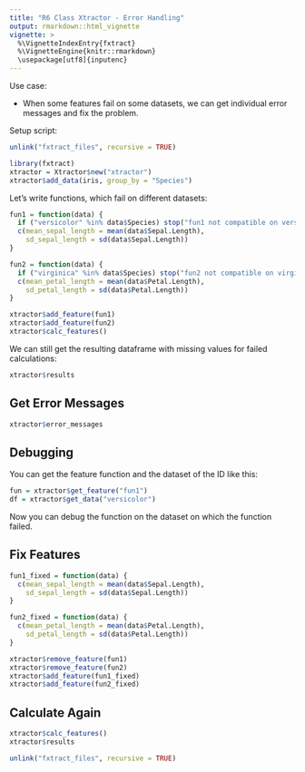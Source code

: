 ```yaml
---
title: "R6 Class Xtractor - Error Handling"
output: rmarkdown::html_vignette
vignette: >
  %\VignetteIndexEntry{fxtract}
  %\VignetteEngine{knitr::rmarkdown}
  \usepackage[utf8]{inputenc}
---
```


Use case:

- When some features fail on some datasets, we can get individual error messages and fix the problem.

Setup script:

```r
unlink("fxtract_files", recursive = TRUE)
```
```r
library(fxtract)
xtractor = Xtractor$new("xtractor")
xtractor$add_data(iris, group_by = "Species")
```

Let's write functions, which fail on different datasets:

```r
fun1 = function(data) {
  if ("versicolor" %in% data$Species) stop("fun1 not compatible on versicolor")
  c(mean_sepal_length = mean(data$Sepal.Length),
    sd_sepal_length = sd(data$Sepal.Length))
}

fun2 = function(data) {
  if ("virginica" %in% data$Species) stop("fun2 not compatible on virginica")
  c(mean_petal_length = mean(data$Petal.Length),
    sd_petal_length = sd(data$Petal.Length))
}

xtractor$add_feature(fun1)
xtractor$add_feature(fun2)
xtractor$calc_features()
```

We can still get the resulting dataframe with missing values for failed calculations:
```r
xtractor$results
```

## Get Error Messages

```r
xtractor$error_messages
```

## Debugging
You can get the feature function and the dataset of the ID like this:

```r
fun = xtractor$get_feature("fun1")
df = xtractor$get_data("versicolor")
```
Now you can debug the function on the dataset on which the function failed.

## Fix Features 
```r
fun1_fixed = function(data) {
  c(mean_sepal_length = mean(data$Sepal.Length),
    sd_sepal_length = sd(data$Sepal.Length))
}

fun2_fixed = function(data) {
  c(mean_petal_length = mean(data$Petal.Length),
    sd_petal_length = sd(data$Petal.Length))
}

xtractor$remove_feature(fun1)
xtractor$remove_feature(fun2)
xtractor$add_feature(fun1_fixed)
xtractor$add_feature(fun2_fixed)
```


## Calculate Again
```r
xtractor$calc_features()
xtractor$results
```

```r
unlink("fxtract_files", recursive = TRUE)
```

